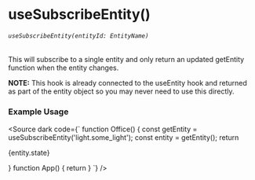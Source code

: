 
<Meta title="HOOKS/useSubscribeEntity" />

# useSubscribeEntity()
###### `useSubscribeEntity(entityId: EntityName)`
This will subscribe to a single entity and only return an updated getEntity function when the entity changes.

<b>NOTE:</b> This hook is already connected to the useEntity hook and returned as part of the entity object so you may never need to use this directly.

### Example Usage

<Source dark code={`
function Office() {
  const getEntity = useSubscribeEntity('light.some_light');
  const entity = getEntity();
  return <div>
    {entity.state}
  </div>
}
function App() {
  return <HassConnect hassUrl="http://localhost:1234">
    <Office />
  </HassConnect>
}
`} />

